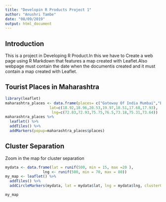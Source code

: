 ```yaml
---
title: "Developin R Products Project 1"
author: "Anushri Tambe"
date: "08/09/2019"
output: html_document
---
```


## Introduction

This is a project in Developing R Product.In this we have to Create a web page using R Markdown that features a map created with Leaflet.Also webpage must contain the date when the documentis created and it must contain a map created with Leaflet.

## Tourist Places in Maharashtra

```r
library(leaflet)
maharashtra_places <- data.frame(places= c("Gateway Of India Mumbai","Elephant    Caves","Ajantha Caves","Lonar Sarovar","Raigad","Pandharpur","Mahabaleshwar"),
                    lat=c(18.92,18.96,20.53,19.97,18.51,17.68,17.93),
                     lng=c(72.83,72.93,75.75,76.5,73.18,75.31,73.64))
maharashtra_places %>% 
  leaflet() %>%
  addTiles() %>%
  addMarkers(popup=maharashtra_places$places)
```

## Cluster Separation

Zoom in the map for cluster separation
```r
mydata <- data.frame(lat = runif(500, min = 15, max =20 ),
                 lng <- runif(500, min = 70, max = 80))
my_map <- leaflet() %>%
  addTiles() %>%
  addCircleMarkers(mydata, lat = mydata$lat, lng = mydata$lng, clusterOptions = markerClusterOptions())

my_map
```
